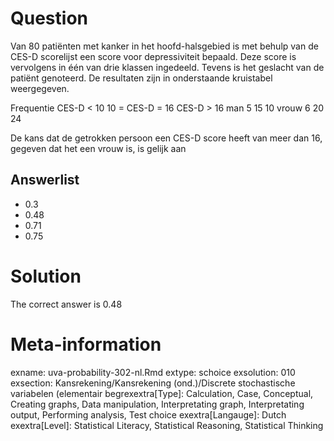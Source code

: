 Question
========

Van 80 patiënten met kanker in het hoofd-halsgebied is met behulp van de CES-D scorelijst een score voor depressiviteit bepaald. Deze score is vervolgens in één van drie klassen ingedeeld. Tevens is het geslacht van de patiënt genoteerd. De resultaten zijn in onderstaande kruistabel weergegeven.

Frequentie CES-D < 10 10 = CES-D = 16 CES-D > 16
man 5 15 10
vrouw 6 20 24

De kans dat de getrokken persoon een CES-D score heeft van meer dan 16, gegeven dat het een vrouw is, is gelijk aan 

Answerlist
----------
* 0.3
* 0.48
* 0.71
* 0.75

Solution
========

The correct answer is  0.48 

Meta-information
================
exname: uva-probability-302-nl.Rmd 
extype: schoice 
exsolution: 010 
exsection: Kansrekening/Kansrekening (ond.)/Discrete stochastische variabelen (elementair begrexextra[Type]: Calculation, Case, Conceptual, Creating graphs, Data manipulation, Interpretating graph, Interpretating output, Performing analysis, Test choice 
exextra[Langauge]: Dutch 
exextra[Level]: Statistical Literacy, Statistical Reasoning, Statistical Thinking 
